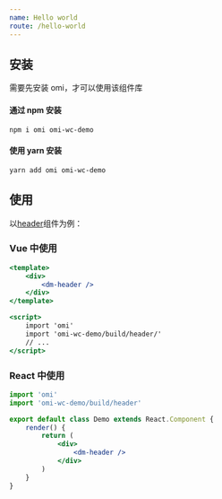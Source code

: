 ```yaml
---
name: Hello world
route: /hello-world
---
```


## 安装

需要先安装 omi，才可以使用该组件库

#### 通过 npm 安装

```shell
npm i omi omi-wc-demo
```

#### 使用 yarn 安装

```shell
yarn add omi omi-wc-demo
```

## 使用

以[header](/header)组件为例：

### Vue 中使用

```jsx
<template>
    <div>
        <dm-header />
    </div>
</template>

<script>
    import 'omi'
    import 'omi-wc-demo/build/header/'
    // ...
</script>
```

### React 中使用

```jsx
import 'omi'
import 'omi-wc-demo/build/header'

export default class Demo extends React.Component {
    render() {
        return (
            <div>
                <dm-header />
            </div>
        )
    }
}
```

